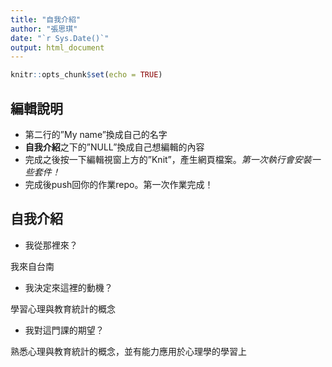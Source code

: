 ```yaml
---
title: "自我介紹"
author: "張思琪"
date: "`r Sys.Date()`"
output: html_document
---
```


```r
knitr::opts_chunk$set(echo = TRUE)
```

## 編輯說明

- 第二行的"My name"換成自己的名字
- **自我介紹**之下的"NULL"換成自己想編輯的內容
- 完成之後按一下編輯視窗上方的"Knit"，產生網頁檔案。*第一次執行會安裝一些套件！*
- 完成後push回你的作業repo。第一次作業完成！

## 自我介紹

- 我從那裡來？ 

我來自台南

- 我決定來這裡的動機？

學習心理與教育統計的概念

- 我對這門課的期望？

熟悉心理與教育統計的概念，並有能力應用於心理學的學習上
